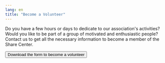 ```yaml
---
lang: en
title: "Become a Volunteer"
---
```


Do you have a few hours or days to dedicate to our association's activities? Would you like to be part of a group of
motivated and enthusiastic people? Contact us to get all the necessary information to become a member of the Share
Center.

<div class="text-center mt-4">
	<a target="_blank" href="/volunteer-form.pdf">
		<button
			formtarget="_blank"
			class="relative inline-flex items-center justify-center p-0.5 mb-2 mr-2 overflow-hidden text-sm font-medium text-gray-900 rounded-lg group bg-gradient-to-br from-purple-500 to-pink-500 group-hover:from-purple-500 group-hover:to-pink-500 hover:text-white dark:text-white focus:ring-4 focus:outline-none focus:ring-purple-200 dark:focus:ring-purple-800"
		>
			<span class="relative px-5 py-2.5 transition-all ease-in duration-75 bg-white dark:bg-gray-900 rounded-md group-hover:bg-opacity-0">
				Download the form to become a volunteer
			</span>
		</button>
	</a>
</div>
